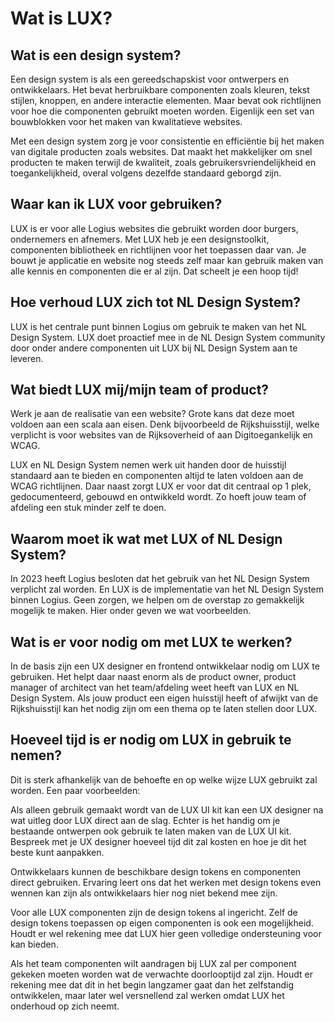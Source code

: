 
<Meta title="LUX/Wat is LUX" />

# Wat is LUX?

## Wat is een design system?

Een design system is als een gereedschapskist voor ontwerpers en ontwikkelaars. Het bevat herbruikbare componenten zoals kleuren, tekst stijlen, knoppen, en andere interactie elementen. Maar bevat ook richtlijnen voor hoe die componenten gebruikt moeten worden. Eigenlijk een set van bouwblokken voor het maken van kwalitatieve websites.

Met een design system zorg je voor consistentie en efficiëntie bij het maken van digitale producten zoals websites. Dat maakt het makkelijker om snel producten te maken terwijl de kwaliteit, zoals gebruikersvriendelijkheid en toegankelijkheid, overal volgens dezelfde standaard geborgd zijn.

## Waar kan ik LUX voor gebruiken?

LUX is er voor alle Logius websites die gebruikt worden door burgers, ondernemers en afnemers. Met LUX heb je een designstoolkit, componenten bibliotheek en richtlijnen voor het toepassen daar van. Je bouwt je applicatie en website nog steeds zelf maar kan gebruik maken van alle kennis en componenten die er al zijn. Dat scheelt je een hoop tijd!

## Hoe verhoud LUX zich tot NL Design System?

LUX is het centrale punt binnen Logius om gebruik te maken van het NL Design System. LUX doet proactief mee in de NL Design System community door onder andere componenten uit LUX bij NL Design System aan te leveren.

## Wat biedt LUX mij/mijn team of product?

Werk je aan de realisatie van een website? Grote kans dat deze moet voldoen aan een scala aan eisen. Denk bijvoorbeeld de Rijkshuisstijl, welke verplicht is voor websites van de Rijksoverheid of aan Digitoegankelijk en WCAG.

LUX en NL Design System nemen werk uit handen door de huisstijl standaard aan te bieden en componenten altijd te laten voldoen aan de WCAG richtlijnen. Daar naast zorgt LUX er voor dat dit centraal op 1 plek, gedocumenteerd, gebouwd en ontwikkeld wordt. Zo hoeft jouw team of afdeling een stuk minder zelf te doen.

## Waarom moet ik wat met LUX of NL Design System?

In 2023 heeft Logius besloten dat het gebruik van het NL Design System verplicht zal worden. En LUX is de implementatie van het NL Design System binnen Logius.
Geen zorgen, we helpen om de overstap zo gemakkelijk mogelijk te maken. Hier onder geven we wat voorbeelden.

## Wat is er voor nodig om met LUX te werken?

In de basis zijn een UX designer en frontend ontwikkelaar nodig om LUX te gebruiken. Het helpt daar naast enorm als de product owner, product manager of architect van het team/afdeling weet heeft van LUX en NL Design System.
Als jouw product een eigen huisstijl heeft of afwijkt van de Rijkshuisstijl kan het nodig zijn om een thema op te laten stellen door LUX.

## Hoeveel tijd is er nodig om LUX in gebruik te nemen?

Dit is sterk afhankelijk van de behoefte en op welke wijze LUX gebruikt zal worden. Een paar voorbeelden:

Als alleen gebruik gemaakt wordt van de LUX UI kit kan een UX designer na wat uitleg door LUX direct aan de slag. Echter is het handig om je bestaande ontwerpen ook gebruik te laten maken van de LUX UI kit. Bespreek met je UX designer hoeveel tijd dit zal kosten en hoe je dit het beste kunt aanpakken.

Ontwikkelaars kunnen de beschikbare design tokens en componenten direct gebruiken. Ervaring leert ons dat het werken met design tokens even wennen kan zijn als ontwikkelaars hier nog niet bekend mee zijn.

Voor alle LUX componenten zijn de design tokens al ingericht. Zelf de design tokens toepassen op eigen componenten is ook een mogelijkheid. Houdt er wel rekening mee dat LUX hier geen volledige ondersteuning voor kan bieden.

Als het team componenten wilt aandragen bij LUX zal per component gekeken moeten worden wat de verwachte doorlooptijd zal zijn. Houdt er rekening mee dat dit in het begin langzamer gaat dan het zelfstandig ontwikkelen, maar later wel versnellend zal werken omdat LUX het onderhoud op zich neemt.
